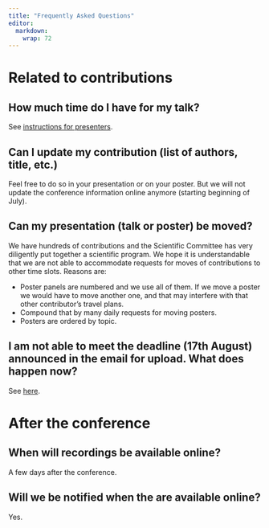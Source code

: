 ```yaml
---
title: "Frequently Asked Questions"
editor: 
  markdown: 
    wrap: 72
---
```


<!-- # Format of the conference -->

<!-- ## Will the conference be hybrid? -->

<!-- Yes, all talks will be live streamed. Recordings will be made available for limited time to be watched after the conference. -->

<!-- Dial-in links will be provided about one week prior to the conference. -->

<!-- ## When and where will pre-conference courses take place? -->

<!-- Sunday, 24th August in the Biozentrum in Basel. -->

<!-- ## Will the pre-conference courses be hybrid? -->

<!-- No. -->

<!-- ## Will social events be hybrid? -->

<!-- No. -->

<!-- ## Can presentations be given remotely? -->

<!-- No. -->

<!-- ## Can posters be presented remotely? -->

<!-- No. -->

<!-- ## The title or author list of my poster has changed. Should I inform the organizers? -->

<!-- No. Just present your updated poster. -->

<!-- ## How do I find out when I present my talk / poster? -->

<!-- The [conference program](https://www.conftool.org/iscb2025/sessions.php) supports full-text search, if you search for your name you will be able to find the session you are presenting in. The order of the talks or poster number will also be displayed. -->

# Related to contributions

## How much time do I have for my talk?

See [instructions for presenters](guideline_speakers.html).

## Can I update my contribution (list of authors, title, etc.)

Feel free to do so in your presentation or on your poster. But we will not update the conference information online anymore (starting beginning of July).

## Can my presentation (talk or poster) be moved?

We have hundreds of contributions and the Scientific Committee has very diligently put together a scientific program. We hope it is understandable that we are not able to accommodate requests for moves of contributions to other time slots. Reasons are:

- Poster panels are numbered and we use all of them. If we move a poster we would have to move another one, and that may interfere with that other contributor's travel plans. 
- Compound that by many daily requests for moving posters.
- Posters are ordered by topic.

## I am not able to meet the deadline (17th August) announced in the email for upload. What does happen now?

See [here](guideline_speakers.html#submitting-your-presentation).

<!-- # Related to registration -->

<!-- ## The instructions state that "Each presenter may present only one talk/poster." Does this mean I can present a talk and poster or one or the other? -->

<!-- No. Just one or the other. -->

<!-- ## How can I pay my registration? -->

<!-- You may pay by debit / credit card (AMEX is not accepted) or bank transfer. -->

<!-- ## By when do I have to pay my registration if I choose bank transfer? -->

<!-- -   Early bird registrations: payment has to be received by 21st May 2025 at the latest. -->
<!-- -   Regular registrations or Virtual attendance: payment has to be received by 30th June 2025 at latest. In specific cases, you may ask for extension of payment policy. Please contact the [leads of the organizing committee](mailto:registrations@iscb2025.info). -->

<!-- If the payment is not submitted by the deadline for the fee applicable, the outstanding amount will be changed to the one that corresponds to the next registration period. -->

<!-- ## I would like to transfer my registration to a colleague – is this possible? -->

<!-- Yes, under the conditions outlined [here](registration-terms.html#cancellation-alteration-policy). -->

<!-- ## I need to cancel my registration: what do I have to do and will I get the money back? -->

<!-- Please read instructions [here](registration-terms.html#cancellation-alteration-policy). -->

<!-- ## I have signed up for a social event / tour, but now want to cancel it. -->

<!-- Please read instructions [here](registration-terms.html#cancellation-alteration-policy). -->

<!-- ## What is the difference between Early registration, Late registration, and Virtual attendance? -->

<!-- Early and Late registrations provide hybrid access to the conference, allowing both in-person and virtual participation. Virtual attendance, on the other hand, grants access only to live-streamed content, Q&A sessions, and conference proceedings — without in-person access. -->

<!-- ## What is covered by Hybrid attendance? -->

<!-- Hybrid attendance (available through Early and Late registrations) includes: -->

<!-- * Access to all scientific sessions (in person and online) -->
<!-- * Access to live streams -->
<!-- * Conference materials -->
<!-- * Entry to the Exhibition Area -->
<!-- * Coffee breaks and lunches -->
<!-- * Access to the Conference proceedings (collection of abstracts and recordings) -->

<!-- [Check your badge](badge-abbreviations.qmd) for additional entitlements, corresponding to the additional events selected during registration. -->

<!-- ## What is covered by Virtual attendance? -->

<!-- Virtual attendance includes: -->

<!-- * Live-stream access to scientific sessions -->
<!-- * Participation in Q&A sessions during live streams -->
<!-- * Access to the Conference proceedings (collection of abstracts and recordings) -->

<!-- ## What is the rate for  Virtual attendance? -->

<!-- The rate for Virtual attendance is the same as the Early registration rate. Please note that this rate will not be reduced. -->


<!-- ## Can I attend courses, mini-symposia, dinner, and excursions if I register for virtual Attendance? -->

<!-- No, short courses, mini-symposia, the conference dinner, and excursions will not be available to virtual attendees. -->


<!-- # Administrative aspects -->

<!-- ## I need a visa. How do I get all the necessary information from the organizers? -->

<!-- You can chose the option of getting a visa invitation while registering for the conference. -->

# After the conference

## When will recordings be available online?

A few days after the conference.

## Will we be notified when the are available online?

Yes.
